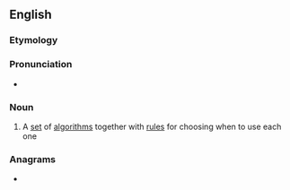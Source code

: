 ==English==

===Etymology===
{{prefix|en|poly|algorithm}}

===Pronunciation===
* {{audio|en|en-uk-polyalgorithm.ogg|Audio (UK)}}

===Noun===
{{en-noun}}

# {{lb|en|mathematics|computing}} A [[set]] of [[algorithm]]s together with [[rule]]s for choosing when to use each one

===Anagrams===
* {{anagrams|en|a=aghillmooprty|polylogarithm}}